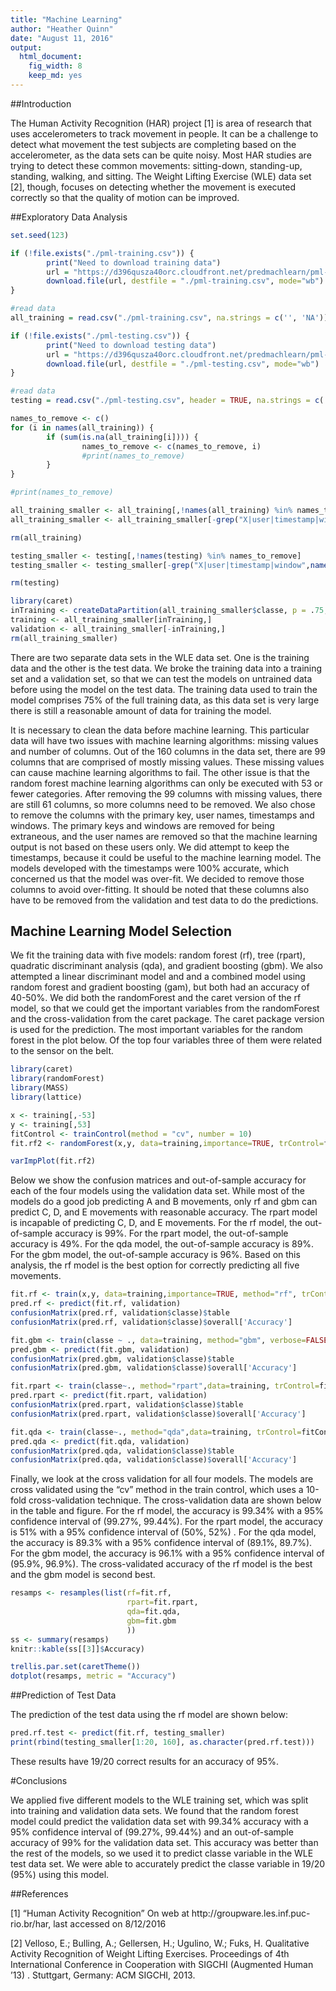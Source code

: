 ```yaml
---
title: "Machine Learning"
author: "Heather Quinn"
date: "August 11, 2016"
output: 
  html_document: 
    fig_width: 8
    keep_md: yes
---
```


##Introduction

The Human Activity Recognition (HAR) project [1] is area of research that uses accelerometers to track movement in people.  It can be a challenge to detect what movement the test subjects are completing based on the accelerometer, as the data sets can be quite noisy.  Most HAR studies are trying to detect these common movements: sitting-down, standing-up, standing, walking, and sitting.  The Weight Lifting Exercise (WLE) data set [2], though, focuses on detecting whether the movement is executed correctly so that the quality of motion can be improved.

##Exploratory Data Analysis

```r

set.seed(123)

if (!file.exists("./pml-training.csv")) {
        print("Need to download training data")
        url = "https://d396qusza40orc.cloudfront.net/predmachlearn/pml-training.csv"
        download.file(url, destfile = "./pml-training.csv", mode="wb")
}

#read data
all_training = read.csv("./pml-training.csv", na.strings = c('', 'NA'))
```

```r
if (!file.exists("./pml-testing.csv")) {
        print("Need to download testing data")
        url = "https://d396qusza40orc.cloudfront.net/predmachlearn/pml-testing.csv"
        download.file(url, destfile = "./pml-testing.csv", mode="wb")
}

#read data
testing = read.csv("./pml-testing.csv", header = TRUE, na.strings = c('', 'NA'))
```

```r
names_to_remove <- c()
for (i in names(all_training)) {
        if (sum(is.na(all_training[i]))) {
                names_to_remove <- c(names_to_remove, i)
                #print(names_to_remove)
        }
}

#print(names_to_remove)

all_training_smaller <- all_training[,!names(all_training) %in% names_to_remove]
all_training_smaller <- all_training_smaller[-grep("X|user|timestamp|window",names(all_training_smaller))]

rm(all_training)

testing_smaller <- testing[,!names(testing) %in% names_to_remove]
testing_smaller <- testing_smaller[-grep("X|user|timestamp|window",names(testing_smaller))]

rm(testing)
```

```r
library(caret)
inTraining <- createDataPartition(all_training_smaller$classe, p = .75, list=FALSE)
training <- all_training_smaller[inTraining,]
validation <- all_training_smaller[-inTraining,]
rm(all_training_smaller)
```
There are two separate data sets in the WLE data set.  One is the training data and the other is the test data.  We broke the training data into a training set and a validation set, so that we can test the models on untrained data before using the model on the test data.  The training data used to train the model comprises 75% of the full training data, as this data set is very large there is still a reasonable amount of data for training the model.

It is necessary to clean the data before machine learning.  This particular data will have two issues with machine learning algorithms: missing values and number of columns.  Out of the 160 columns in the data set, there are 99 columns that are comprised of mostly missing values.  These missing values can cause machine learning algorithms to fail.  The other issue is that the random forest machine learning algorithms can only be executed with 53 or fewer categories.  After removing the 99 columns with missing values, there are still 61 columns, so more columns need to be removed.  We also chose to remove the columns with the primary key, user names, timestamps and windows.  The primary keys and windows are removed for being extraneous, and the user names are removed so that the machine learning output is not based on these users only.  We did attempt to keep the timestamps, because it could be useful to the machine learning model.  The models developed with the timestamps were 100% accurate, which concerned us that the model was over-fit.  We decided to remove those columns to avoid over-fitting.  It should be noted that these columns also have to be removed from the validation and test data to do the predictions.

## Machine Learning Model Selection 

We fit the training data with five models: random forest (rf), tree (rpart), quadratic discriminant analysis (qda), and gradient boosting (gbm).  We also attempted a linear discriminant model and and a combined model using random forest and gradient boosting (gam), but both had an accuracy of 40-50%.  We did both the randomForest and the caret version of the rf model, so that we could get the important variables from the randomForest and the cross-validation from the caret package.  The caret package version is used for the prediction.  The most important variables for the random forest in the plot below.  Of the top four variables three of them were related to the sensor on the belt.  

```r
library(caret)
library(randomForest)
library(MASS)
library(lattice)

x <- training[,-53]
y <- training[,53]
fitControl <- trainControl(method = "cv", number = 10)
fit.rf2 <- randomForest(x,y, data=training,importance=TRUE, trControl=fitControl)
```

```r
varImpPlot(fit.rf2)
```

Below we show the confusion matrices and out-of-sample accuracy for each of the four models using the validation data set.  While most of the models do a good job predicting A and B movements, only rf and gbm can predict C, D, and E movements with reasonable accuracy.  The rpart model is incapable of predicting C, D, and E movements.  For the rf model, the out-of-sample accuracy is 99%.  For the rpart model, the out-of-sample accuracy is 49%.  For the qda model, the out-of-sample accuracy is 89%.  For the gbm model, the out-of-sample accuracy is 96%.  Based on this analysis, the rf model is the best option for correctly predicting all five movements.

```r
fit.rf <- train(x,y, data=training,importance=TRUE, method="rf", trControl=fitControl)
pred.rf <- predict(fit.rf, validation)
confusionMatrix(pred.rf, validation$classe)$table
confusionMatrix(pred.rf, validation$classe)$overall['Accuracy']
```

```r
fit.gbm <- train(classe ~ ., data=training, method="gbm", verbose=FALSE, trControl=fitControl)
pred.gbm <- predict(fit.gbm, validation)
confusionMatrix(pred.gbm, validation$classe)$table
confusionMatrix(pred.gbm, validation$classe)$overall['Accuracy']
```

```r
fit.rpart <- train(classe~., method="rpart",data=training, trControl=fitControl)
pred.rpart <- predict(fit.rpart, validation)
confusionMatrix(pred.rpart, validation$classe)$table
confusionMatrix(pred.rpart, validation$classe)$overall['Accuracy']
```

```r
fit.qda <- train(classe~., method="qda",data=training, trControl=fitControl)
pred.qda <- predict(fit.qda, validation)
confusionMatrix(pred.qda, validation$classe)$table
confusionMatrix(pred.qda, validation$classe)$overall['Accuracy']
```

Finally, we look at the cross validation for all four models.  The models are cross validated using the "cv" method in the train control, which uses a 10-fold cross-validation technique.  The cross-validation data are shown below in the table and figure. For the rf model, the accuracy is 99.34% with a 95% confidence interval of (99.27%, 99.44%).  For the rpart model, the accuracy is 51% with a 95% confidence interval of (50%, 52%) .  For the qda model, the accuracy is 89.3% with a 95% confidence interval of (89.1%, 89.7%).  For the gbm model, the accuracy is 96.1% with a 95% confidence interval of (95.9%, 96.9%).  The cross-validated accuracy of the rf model is the best and the gbm model is second best. 

```r
resamps <- resamples(list(rf=fit.rf,
                          rpart=fit.rpart,
                          qda=fit.qda,
                          gbm=fit.gbm
                          ))
ss <- summary(resamps)
knitr::kable(ss[[3]]$Accuracy)
```


```r
trellis.par.set(caretTheme())
dotplot(resamps, metric = "Accuracy")
```

##Prediction of Test Data

The prediction of the test data using the rf model are shown below:

```r
pred.rf.test <- predict(fit.rf, testing_smaller)
print(rbind(testing_smaller[1:20, 160], as.character(pred.rf.test)))
```

These results have 19/20 correct results for an accuracy of 95%.

#Conclusions

We applied five different models to the WLE training set, which was split into training and validation data sets.  We found that the random forest model could predict the validation data set with 99.34% accuracy with a 95% confidence interval of (99.27%, 99.44%) and an out-of-sample accuracy of 99% for the validation data set.  This accuracy was better than the rest of the models, so we used it to predict classe variable in the WLE test data set.  We were able to accurately predict the classe variable in 19/20 (95%) using this model.


##References

[1]  "Human Activity Recognition"  On web at http://groupware.les.inf.puc-rio.br/har, last accessed on 8/12/2016

[2]  Velloso, E.; Bulling, A.; Gellersen, H.; Ugulino, W.; Fuks, H. Qualitative Activity Recognition of Weight Lifting Exercises. Proceedings of 4th International Conference in Cooperation with SIGCHI (Augmented Human '13) . Stuttgart, Germany: ACM SIGCHI, 2013.
